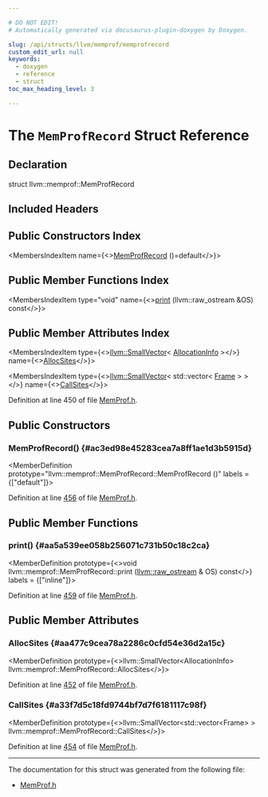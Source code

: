 ```yaml
---

# DO NOT EDIT!
# Automatically generated via docusaurus-plugin-doxygen by Doxygen.

slug: /api/structs/llvm/memprof/memprofrecord
custom_edit_url: null
keywords:
  - doxygen
  - reference
  - struct
toc_max_heading_level: 3

---
```





# The `MemProfRecord` Struct Reference

<DoxygenPage pluginConfig={pluginConfig}>



## Declaration

<CodeBlock>struct llvm::memprof::MemProfRecord</CodeBlock>

## Included Headers

<IncludesList>
<IncludesListItem
  filePath="llvm/ProfileData/MemProf.h"
  permalink="/docs/api/files/include/include/llvm/include/llvm/profiledata/memprof-h"
  isLocal="true" />
</IncludesList>

## Public Constructors Index

<MembersIndex>

<MembersIndexItem
  name={<><a href="#ac3ed98e45283cea7a8ff1ae1d3b5915d">MemProfRecord</a> ()=default</>}>
</MembersIndexItem>

</MembersIndex>

## Public Member Functions Index

<MembersIndex>

<MembersIndexItem
  type="void"
  name={<><a href="#aa5a539ee058b256071c731b50c18c2ca">print</a> (llvm::raw&#95;ostream &amp;OS) const</>}>
</MembersIndexItem>

</MembersIndex>

## Public Member Attributes Index

<MembersIndex>

<MembersIndexItem
  type={<><a href="/docs/api/classes/llvm/smallvector">llvm::SmallVector</a>&lt; <a href="/docs/api/structs/llvm/memprof/allocationinfo">AllocationInfo</a> &gt;</>}
  name={<><a href="#aa477c9cea78a2286c0cfd54e36d2a15c">AllocSites</a></>}>
</MembersIndexItem>

<MembersIndexItem
  type={<><a href="/docs/api/classes/llvm/smallvector">llvm::SmallVector</a>&lt; std::vector&lt; <a href="/docs/api/structs/llvm/memprof/frame">Frame</a> &gt; &gt;</>}
  name={<><a href="#a33f7d5c18fd9744bf7d7f6181117c98f">CallSites</a></>}>
</MembersIndexItem>

</MembersIndex>


Definition at line 450 of file <a href="/docs/api/files/include/include/llvm/include/llvm/profiledata/memprof-h">MemProf.h</a>.

<SectionDefinition>

## Public Constructors

### MemProfRecord() {#ac3ed98e45283cea7a8ff1ae1d3b5915d}

<MemberDefinition
  prototype="llvm::memprof::MemProfRecord::MemProfRecord ()"
  labels = {["default"]}>

Definition at line <a href="/docs/api/files/include/include/llvm/include/llvm/profiledata/memprof-h/#l00456">456</a> of file <a href="/docs/api/files/include/include/llvm/include/llvm/profiledata/memprof-h">MemProf.h</a>.
</MemberDefinition>

</SectionDefinition>

<SectionDefinition>

## Public Member Functions

### print() {#aa5a539ee058b256071c731b50c18c2ca}

<MemberDefinition
  prototype={<>void llvm::memprof::MemProfRecord::print (<a href="/docs/api/classes/llvm/raw-ostream">llvm::raw&#95;ostream</a> &amp; OS) const</>}
  labels = {["inline"]}>

Definition at line <a href="/docs/api/files/include/include/llvm/include/llvm/profiledata/memprof-h/#l00459">459</a> of file <a href="/docs/api/files/include/include/llvm/include/llvm/profiledata/memprof-h">MemProf.h</a>.
</MemberDefinition>

</SectionDefinition>

<SectionDefinition>

## Public Member Attributes

### AllocSites {#aa477c9cea78a2286c0cfd54e36d2a15c}

<MemberDefinition
  prototype={<>llvm::SmallVector&lt;AllocationInfo&gt; llvm::memprof::MemProfRecord::AllocSites</>}>

Definition at line <a href="/docs/api/files/include/include/llvm/include/llvm/profiledata/memprof-h/#l00452">452</a> of file <a href="/docs/api/files/include/include/llvm/include/llvm/profiledata/memprof-h">MemProf.h</a>.
</MemberDefinition>

### CallSites {#a33f7d5c18fd9744bf7d7f6181117c98f}

<MemberDefinition
  prototype={<>llvm::SmallVector&lt;std::vector&lt;Frame&gt; &gt; llvm::memprof::MemProfRecord::CallSites</>}>

Definition at line <a href="/docs/api/files/include/include/llvm/include/llvm/profiledata/memprof-h/#l00454">454</a> of file <a href="/docs/api/files/include/include/llvm/include/llvm/profiledata/memprof-h">MemProf.h</a>.
</MemberDefinition>

</SectionDefinition>

<hr/>

The documentation for this struct was generated from the following file:

<ul>
<li><a href="/docs/api/files/include/include/llvm/include/llvm/profiledata/memprof-h">MemProf.h</a></li>
</ul>

</DoxygenPage>
